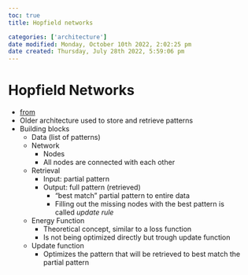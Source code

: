 ```yaml
---
toc: true
title: Hopfield networks

categories: ['architecture']
date modified: Monday, October 10th 2022, 2:02:25 pm
date created: Thursday, July 28th 2022, 5:59:06 pm
---
```


# Hopfield Networks
- [from](https://publish.obsidian.qmd/fabian-groeger/Machine+Learning+%26+Deep+Learning/Deep+Learning/Architectures/Hopfield+Networks)
- Older architecture used to store and retrieve patterns
- Building blocks
    - Data (list of patterns)
    - Network
        - Nodes
        - All nodes are connected with each other
    - Retrieval
        - Input: partial pattern
        - Output: full pattern (retrieved)
            - "best match" partial pattern to entire data
            - Filling out the missing nodes with the best pattern is called _update rule_
    - Energy Function
        - Theoretical concept, similar to a loss function
        - Is not being optimized directly but trough update function
    - Update function
        - Optimizes the pattern that will be retrieved to best match the partial pattern



